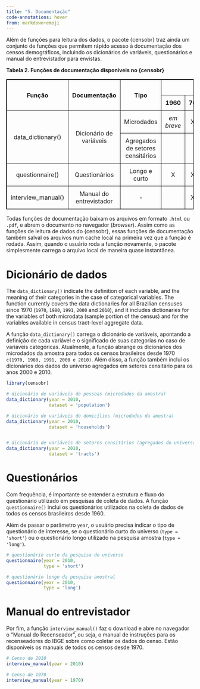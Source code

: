 ```yaml
---
title: "5. Documentação"
code-annotations: hover
from: markdown+emoji
---
```


Além de funções para leitura dos dados, o pacote {censobr} traz ainda um conjunto de funções que permitem rápido acesso à documentação dos censos demográficos, incluindo os dicionários de variáveis, questionários e manual do entrevistador para envistas.


**Tabela 2. Funções de documentação disponíveis no {censobr}**

```{=html}
<!DOCTYPE html>
<html lang="en">
<head>
    <meta charset="UTF-8">
    <meta name="viewport" content="width=device-width, initial-scale=1.0">
    <style>
        table {
            width: 100%;
            border-collapse: collapse;
        }
        table, th, td {
            border: 1px solid black; /* Thicker border for better visibility */
        }
        th, td {
            padding: 10px;
            text-align: center;
        }
    </style>
</head>
<body>

<table>
    <thead>
        <tr>
            <th rowspan="2">Função</th>
            <th rowspan="2">Documentação</th>
            <th rowspan="2">Tipo</th>
            <th colspan="7">Disponibilidade</th>
        </tr>
        <tr>
            <th>1960</th>
            <th>70</th>
            <th>80</th>
            <th>91</th>
            <th>2000</th>
            <th>10</th>
            <th>22</th>
        </tr>
    </thead>
    <tbody>
        <tr>
            <td rowspan="2">data_dictionary()</td>
            <td rowspan="2">Dicionário de variáveis</td>
            <td>Microdados</td>
            <td><i>em breve</i></td>
            <td>X</td>
            <td>X</td>
            <td></td>
            <td>X</td>
            <td>X</td>
            <td><i>em breve</i></td>
        </tr>
        <tr>
            <td>Agregados de setores censitários</td>
            <td></td>
            <td></td>
            <td></td>
            <td></td>
            <td>X</td>
            <td>X</td>
            <td><i>em breve</i></td>
        </tr>
        <tr>
            <td>questionnaire()</td>
            <td>Questionários</td>
            <td>Longo e curto</td>
            <td>X</td>
            <td>X</td>
            <td>X</td>
            <td>X</td>
            <td>X</td>
            <td>X</td>
            <td>X</td>
        </tr>
        <tr>
            <td>interview_manual()</td>
            <td>Manual do entrevistador</td>
            <td>-</td>
            <td></td>
            <td>X</td>
            <td>X</td>
            <td>X</td>
            <td>X</td>
            <td>X</td>
            <td>X</td>
        </tr>
    </tbody>
</table>

</body>
</html>

```

Todas funções de documentação baixam os arquivos em formato `.html` ou `.pdf`, e abrem o documento no navegador (*browser*). Assim como as funções de leitura de dados do {censobr}, essas funções de documentação também salval os arquivos num cache local na primeira vez que a função é rodada. Assim, quando o usuário roda a função novamente, o pacote simplesmente carrega o arquivo local de maneira quase instantânea.


# Dicionário de dados

The `data_dictionary()` indicate the definition of each variable, and the meaning of their categories in the case of categorical variables. The function currently covers the data dictionaries for all Brazilian censuses since 1970 (`1970`, `1980`, `1991`, `2000` and `2010`), and it includes dictionaries for the variables of both microdata (sample portion of the census) and for the variables available in census tract-level aggregate data.


A função `data_dictionary()` carrega o dicionário de variáveis, apontando a definição de cada variável e o significado de suas categorias no caso de variáveis categóricas. Atualmente, a função abrange os dicionários dos microdados da amostra para todos os censos brasileiros desde 1970 `c(1970, 1980, 1991, 2000 e 2010)`. Além disso, a função também inclui os dicionários dos dados do universo agregados em setores censitário para os anos 2000 e 2010.



```r
library(censobr)

# dicionário de variáveis de pessoas (microdados da amostra)
data_dictionary(year = 2010, 
                dataset = 'population')

# dicionário de variáveis de domicílios (microdados da amostra)
data_dictionary(year = 2010, 
                dataset = 'households')


# dicionário de variáveis de setores censitários (agregados do universo)
data_dictionary(year = 2010, 
                dataset = 'tracts')
```
 
# Questionários

Com frequência, é importante se entender a estrutura e fluxo do questionário utilizado em pesquisas de coleta de dados. A função `questionnaire()` inclui os questionários utilizados na coleta de dados de todos os censos brasileiros desde 1960.

Além de passar o parâmetro `year`, o usuário precisa indicar o tipo de questionário de interesse, se o questionário curto do universo (`type = 'short'`) ou o questionário longo utilizado na pesquisa amostra (`type = 'long'`).

```r
# questionário curto da pesquisa do universo
questionnaire(year = 2010, 
              type = 'short')

# questionário longo da pesquisa amostral
questionnaire(year = 2010, 
              type = 'long')
```


# Manual do entrevistador

Por fim, a função `interview_manual()` faz o download e abre no navegador o "Manual do Recenseador", ou seja, o manual de instruções para os recenseadores do IBGE sobre como coletar os dados do censo. Estão disponíveis os manuais de todos os censos desde 1970.

```r
# Censo de 2010
interview_manual(year = 2010)

# Censo de 1970
interview_manual(year = 1970)
```



